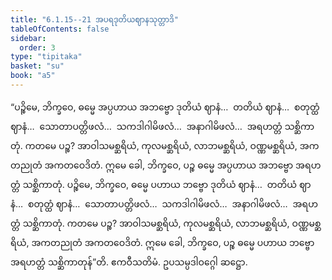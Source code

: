 ```yaml
---
title: "6.1.15--21 အပရဒုတိယဈာနသုတ္တာဒိ"
tableOfContents: false
sidebar:
  order: 3
type: "tipitaka"
basket: "su"
book: "a5"
---
```



<DynamicBreadcrumb />

<Division number="265--271" book="a5">

<Paragraph number="1370" book="a5">
“ပဉ္စိမေ, ဘိက္ခဝေ, ဓမ္မေ အပ္ပဟာယ အဘဗ္ဗော ဒုတိယံ ဈာနံ…  တတိယံ ဈာနံ…  စတုတ္ထံ ဈာနံ…  သောတာပတ္တိဖလံ…  သကဒါဂါမိဖလံ…  အနာဂါမိဖလံ…  အရဟတ္တံ သစ္ဆိကာတုံ. ကတမေ ပဉ္စ? အာဝါသမစ္ဆရိယံ, ကုလမစ္ဆရိယံ, လာဘမစ္ဆရိယံ, ဝဏ္ဏမစ္ဆရိယံ, အကတညုတံ အကတဝေဒိတံ. ဣမေ ခေါ, ဘိက္ခဝေ, ပဉ္စ ဓမ္မေ အပ္ပဟာယ အဘဗ္ဗော အရဟတ္တံ သစ္ဆိကာတုံ.
</Paragraph>

<Paragraph number="1371" book="a5">
ပဉ္စိမေ, ဘိက္ခဝေ, ဓမ္မေ ပဟာယ ဘဗ္ဗော ဒုတိယံ ဈာနံ…  တတိယံ ဈာနံ…  စတုတ္ထံ ဈာနံ…  သောတာပတ္တိဖလံ…  သကဒါဂါမိဖလံ…  အနာဂါမိဖလံ…  အရဟတ္တံ သစ္ဆိကာတုံ. ကတမေ ပဉ္စ? အာဝါသမစ္ဆရိယံ, ကုလမစ္ဆရိယံ, လာဘမစ္ဆရိယံ, ဝဏ္ဏမစ္ဆရိယံ, အကတညုတံ အကတဝေဒိတံ. ဣမေ ခေါ, ဘိက္ခဝေ, ပဉ္စ ဓမ္မေ ပဟာယ ဘဗ္ဗော အရဟတ္တံ သစ္ဆိကာတုန်”တိ.

</Paragraph>
</Division>

<Paragraph number="1372" type="center" book="a5">
ဧကဝီသတိမံ.



</Paragraph>

<Paragraph number="1373" type="center" book="a5">
ဥပသမ္ပဒါဝဂ္ဂေါ ဆဋ္ဌော.
</Paragraph>